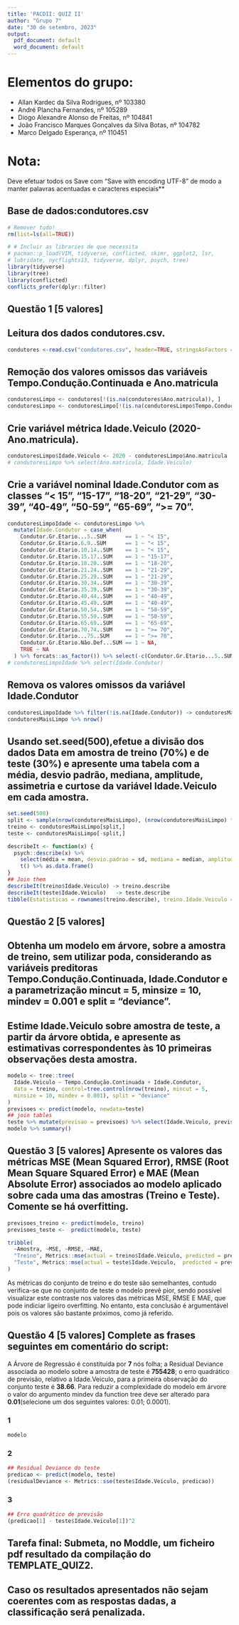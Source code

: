 ```yaml
--- 
title: 'PACDII: QUIZ II'
author: "Grupo 7"
date: "30 de setembro, 2023"
output:
  pdf_document: default
  word_document: default
---
```


# Elementos do grupo:
- Allan Kardec da Silva Rodrigues, nº 103380
- André Plancha Fernandes, nº 105289
- Diogo Alexandre Alonso de Freitas, nº 104841
- João Francisco Marques Gonçalves da Silva Botas, nº 104782
- Marco Delgado Esperança, nº 110451


# Nota:
Deve efetuar todos os Save com "Save with encoding UTF-8" de modo a manter palavras acentuadas e caracteres especiais**

## Base de dados:condutores.csv


```r
# Remover tudo!
rm(list=ls(all=TRUE))

# # Incluir as libraries de que necessita
# pacman::p_load(VIM, tidyverse, conflicted, skimr, ggplot2, lsr,
# lubridate, nycflights13, tidyverse, dplyr, psych, tree)
library(tidyverse)
library(tree)
library(conflicted)
conflicts_prefer(dplyr::filter)
```
## Questão 1 [5 valores] 

## Leitura dos dados condutores.csv.

```r
condutores <-read.csv("condutores.csv", header=TRUE, stringsAsFactors = T, sep=",",dec=",",check.names=T,na.strings=c("NA","NÃO DEFINIDO"), )
```

## Remoção dos valores omissos das variáveis Tempo.Condução.Continuada e Ano.matricula

```r
condutoresLimpo <- condutores[!(is.na(condutores$Ano.matricula)), ]
condutoresLimpo <- condutoresLimpo[!(is.na(condutoresLimpo$Tempo.Condução.Continuada)), ]
```

## Crie variável métrica Idade.Veiculo (2020-Ano.matricula).

```r
condutoresLimpo$Idade.Veiculo <- 2020 - condutoresLimpo$Ano.matricula
# condutoresLimpo %>% select(Ano.matricula, Idade.Veiculo)
```


## Crie a variável nominal Idade.Condutor com as classes "< 15", "15-17", "18-20", "21-29", "30-39", "40-49", "50-59", "65-69", ">= 70".

```r
condutoresLimpoIdade <- condutoresLimpo %>%
  mutate(Idade.Condutor = case_when(
    Condutor.Gr.Etario...5..SUM      == 1 ~ "< 15",
    Condutor.Gr.Etario.6.9..SUM      == 1 ~ "< 15",
    Condutor.Gr.Etario.10.14..SUM    == 1 ~ "< 15",
    Condutor.Gr.Etario.15.17..SUM    == 1 ~ "15-17",
    Condutor.Gr.Etario.18.20..SUM    == 1 ~ "18-20",
    Condutor.Gr.Etario.21.24..SUM    == 1 ~ "21-29",
    Condutor.Gr.Etario.25.29..SUM    == 1 ~ "21-29",
    Condutor.Gr.Etario.30.34..SUM    == 1 ~ "30-39",
    Condutor.Gr.Etario.35.39..SUM    == 1 ~ "30-39",
    Condutor.Gr.Etario.40.44..SUM    == 1 ~ "40-49",
    Condutor.Gr.Etario.45.49..SUM    == 1 ~ "40-49",
    Condutor.Gr.Etario.50.54..SUM    == 1 ~ "50-59",
    Condutor.Gr.Etario.55.59..SUM    == 1 ~ "50-59",
    Condutor.Gr.Etario.65.69..SUM    == 1 ~ "65-69",
    Condutor.Gr.Etario.70.74..SUM    == 1 ~ ">= 70",
    Condutor.Gr.Etario...75..SUM     == 1 ~ ">= 70",
    Condutor.Gr.Etario.Não.Def...SUM == 1 ~ NA,
    TRUE ~ NA
  ) %>% forcats::as_factor()) %>% select(-c(Condutor.Gr.Etario...5..SUM:Condutor.Gr.Etario.Não.Def...SUM))
# condutoresLimpoIdade %>% select(Idade.Condutor)
```



## Remova os valores omissos da variável Idade.Condutor
```r
condutoresLimpoIdade %>% filter(!is.na(Idade.Condutor)) -> condutoresMaisLimpo
condutoresMaisLimpo %>% nrow()
```


## Usando set.seed(500),efetue a divisão dos dados Data em amostra de treino (70%) e de teste (30%) e apresente uma tabela com a média, desvio padrão, mediana, amplitude, assimetria e curtose da variável Idade.Veiculo em cada amostra.

```r
set.seed(500)
split <- sample(nrow(condutoresMaisLimpo), (nrow(condutoresMaisLimpo) * 0.7) %>% round())
treino <- condutoresMaisLimpo[split,]
teste <- condutoresMaisLimpo[-split,]

describeIt <- function(x) {
  psych::describe(x) %>% 
    select(média = mean, desvio.padrao = sd, mediana = median, amplitude = range, assimetria = skew, curtose = kurtosis) %>% 
    t() %>% as.data.frame()
}
## Join them
describeIt(treino$Idade.Veiculo) -> treino.describe
describeIt(teste$Idade.Veiculo)   -> teste.describe
tibble(Estatisticas = rownames(treino.describe), treino.Idade.Veiculo = treino.describe$X1, teste.Idade.Veiculo = teste.describe$X1)
```


## Questão 2 [5 valores]

## Obtenha um modelo em árvore, sobre a amostra de treino, sem utilizar poda, considerando as variáveis preditoras Tempo.Condução.Continuada, Idade.Condutor e a parametrização mincut = 5, minsize = 10, mindev = 0.001 e split = "deviance". 

## Estime Idade.Veiculo sobre amostra de teste, a partir da árvore obtida, e apresente as estimativas correspondentes às 10 primeiras observações desta amostra.

```r
modelo <- tree::tree(
  Idade.Veiculo ~ Tempo.Condução.Continuada + Idade.Condutor, 
  data = treino, control=tree.control(nrow(treino), mincut = 5,
  minsize = 10, mindev = 0.001), split = "deviance"
)
previsoes <- predict(modelo, newdata=teste)
## join tables
teste %>% mutate(previsao = previsoes) %>% select(Idade.Veiculo, previsao) %>% head(10)
modelo %>% summary()
```

## Questão 3 [5 valores] Apresente os valores das métricas MSE (Mean Squared Error), RMSE (Root Mean Square Squared Error) e MAE (Mean Absolute Error) associados ao modelo aplicado sobre cada uma das amostras (Treino e Teste). Comente se há overfitting.

```r
previsoes_treino <- predict(modelo, treino)
previsoes_teste <-  predict(modelo, teste)

tribble(
  ~Amostra, ~MSE, ~RMSE, ~MAE,
  "Treino", Metrics::mse(actual = treino$Idade.Veiculo, predicted = previsoes_treino), Metrics::rmse(actual = treino$Idade.Veiculo, predicted = previsoes_treino), Metrics::mae(actual = treino$Idade.Veiculo, predicted = previsoes_treino),
  "Teste", Metrics::mse(actual = teste$Idade.Veiculo,  predicted = previsoes_teste ), Metrics::rmse(actual = teste$Idade.Veiculo,  predicted = previsoes_teste ), Metrics::mae(actual = teste$Idade.Veiculo,  predicted = previsoes_teste )
)
```

As métricas do conjunto de treino e do teste são semelhantes, contudo verifica-se que no conjunto de teste o modelo prevê pior, sendo possível visualizar este contraste nos valores das métricas MSE, RMSE E MAE, que pode indiciar ligeiro overfitting. No entanto, esta conclusão é argumentável pois os valores são bastante próximos, como já referido.


## Questão 4 [5 valores] Complete as frases seguintes em comentário do script:

A Árvore de Regressão é constituída por  **7** nós folha;  a Residual Deviance associada ao modelo sobre a amostra de teste é **755428**; o erro quadrático de previsão, relativo a Idade.Veiculo, para a primeira observação do conjunto teste é **38.66**. Para reduzir a complexidade do modelo em árvore o valor do argumento mindev da function tree deve ser alterado para **0.01**(selecione um dos seguintes valores: 0.01; 0.0001).

### 1
```r
modelo
```

### 2
```r
## Residual Deviance do teste
predicao <- predict(modelo, teste)
(residualDeviance <- Metrics::sse(teste$Idade.Veiculo, predicao))
```

### 3
```r
## Erro quadrático de previsão
(predicao[1] - teste$Idade.Veiculo[1])^2
```

## Tarefa final: Submeta, no Moddle, um ficheiro pdf resultado da compilação do TEMPLATE_QUIZ2.
## Caso os resultados apresentados não sejam coerentes com as respostas dadas, a classificação será penalizada.
